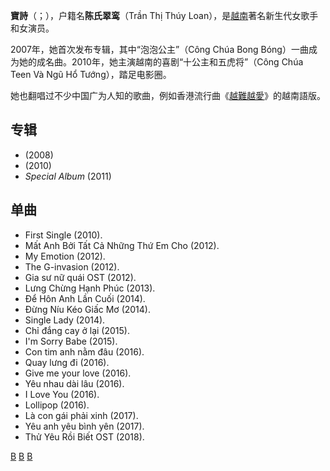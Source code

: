 {{多個問題|
{{blpunsourced|time=2014-02-24T04:46:03+00:00}}
{{expand|time=2014-02-24T04:46:03+00:00}}
}}
{{Infobox musical artist
|name = 寶詩
|image = Bao_Thy.JPG
|caption = Bảo Thy
|background = 女歌手
|birth_name = 陈氏翠鸾
|活躍年代 = 2007-
|birth_date = {{birth date and age|1988|6|2}}
|birth_place = {{VIE}}[[胡志明市|胡志明市]]
|nationality = {{VIE}}
|genre = [[Pop_music|Pop]]
|Occupation= [[歌手|歌手]]
|spouse = 阮潘領（Nguyễn Phan Lĩnh）
|religion = [[越南天主教|越南天主教]]
}}
'''寶詩'''（{{lang-vi|Bảo Thy}}；{{bd|1988年|6月2日|catIdx=B}}），户籍名'''陈氏翠鸾'''（Trần Thị Thúy Loan），是[[越南|越南]]著名新生代女歌手和女演员。

2007年，她首次发布专辑，其中“泡泡公主”（Công Chúa Bong Bóng）一曲成为她的成名曲。2010年，她主演越南的喜剧“十公主和五虎将”（Công Chúa Teen Và Ngũ Hổ Tướng），踏足电影圈。

她也翻唱过不少中国广为人知的歌曲，例如香港流行曲《[[越難越愛|越難越愛]]》的越南語版。

==专辑==
*''{{tsl|vi|Có bao giờ... em sai|}}'' (2008)
*''{{tsl|vi|Kí ức của mưa|}}'' (2010)
*''Special Album'' (2011)

==单曲==
*First Single (2010).
*Mất Anh Bởi Tất Cả Những Thứ Em Cho (2012).
*My Emotion (2012).
*The G-invasion (2012).
*Gia sư nữ quái OST (2012).
*Lưng Chừng Hạnh Phúc (2013).
*Để Hôn Anh Lần Cuối (2014).
*Đừng Níu Kéo Giấc Mơ (2014).
*Single Lady (2014).
*Chỉ đắng cay ở lại (2015).
*I'm Sorry Babe (2015).
*Con tim anh nằm đâu (2016).
*Quay lưng đi (2016).
*Give me your love (2016).
*Yêu nhau dài lâu (2016).
*I Love You (2016).
*Lollipop (2016).
*Là con gái phải xinh (2017).
*Yêu anh yêu bình yên (2017).
*Thử Yêu Rồi Biết OST (2018).

[[Category:越南天主教徒|B]]
[[Category:越南女歌手|B]]
[[Category:越南女演員|B]]